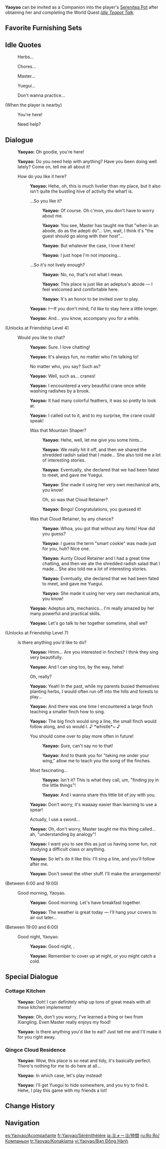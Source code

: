 {{CharacterTabs}}
{{Furnishing Infobox
|title          = Yaoyao
|id             = 368162
|image          = Character Yaoyao Thumb.png
|category       = Companion
|subcategory    = Companion
|quality        = 4
|adeptal_energy = 300
|load           = 1200
|description    = Character In-Residence
}}
'''Yaoyao''' can be invited as a Companion into the player's [[Serenitea Pot]] after obtaining her and completing the World Quest ''[[Idle Teapot Talk]]''.

==Favorite Furnishing Sets==
{{HousingCompanion|favorite}}
{{Companion Favors Table}}

==Idle Quotes==
{{Dialogue Start}}
:{{DIcon|Idle}} Herbs...
:{{DIcon|Idle}} Chores...
:{{DIcon|Idle}} Master...
:{{DIcon|Idle}} Yuegui...
:{{DIcon|Idle}} Don't wanna practice...

;(When the player is nearby)
:{{DIcon|Idle}} You're here!
:{{DIcon|Idle}} Need help?
{{Dialogue End}}

==Dialogue==
{{Dialogue Start}}
:{{A|vo yaoyao mimitomo hello 01.ogg}} '''Yaoyao:''' Oh goodie, you're here!
:{{A|vo yaoyao mimitomo hello 02.ogg}} '''Yaoyao:''' Do you need help with anything? Have you been doing well lately? Come on, tell me all about it!
:{{DIcon}} How do you like it here?
::{{A|vo yaoyao mimitomo friendship1 01.ogg}} '''Yaoyao:''' Hehe, oh, this is much livelier than my place, but it also isn't quite the bustling hive of activity the wharf is.
::{{DIcon}} ...So you like it?
:::{{A|vo yaoyao mimitomo friendship1 02a 1.ogg}} '''Yaoyao:''' Of course. Oh c'mon, you don't have to worry about me.
:::{{A|vo yaoyao mimitomo friendship1 02a 2.ogg}} '''Yaoyao:''' You see, Master has taught me that "when in an abode, do as the adepti do"... Um, wait, I think it's "the guest should go along with their host"...
:::{{A|vo yaoyao mimitomo friendship1 02a 3.ogg}} '''Yaoyao:''' But whatever the case, I love it here!
:::{{A|vo yaoyao mimitomo friendship1 02a 4.ogg}} '''Yaoyao:''' I just hope I'm not imposing...
::{{DIcon}} ...So it's not lively enough?
:::{{A|vo yaoyao mimitomo friendship1 02b 1.ogg}} '''Yaoyao:''' No, no, that's not what I mean.
:::{{A|vo yaoyao mimitomo friendship1 02b 2.ogg}} '''Yaoyao:''' This place is just like an adeptus's abode &mdash; I feel welcomed and comfortable here.
:::{{A|vo yaoyao mimitomo friendship1 02b 3.ogg}} '''Yaoyao:''' It's an honor to be invited over to play.
::{{A|vo yaoyao mimitomo friendship1 03.ogg}} '''Yaoyao:''' I&mdash;If you don't mind, I'd like to stay here a little longer.
::{{A|vo yaoyao mimitomo friendship1 04.ogg}} '''Yaoyao:''' And... you know, accompany you for a while.
;(Unlocks at Friendship Level 4)
:{{DIcon}} Would you like to chat?
::{{A|vo yaoyao mimitomo friendship2 01.ogg}} '''Yaoyao:''' Sure. I love chatting!
::{{A|vo yaoyao mimitomo friendship2 02.ogg}} '''Yaoyao:''' It's always fun, no matter who I'm talking to!
::{{DIcon}} No matter who, you say? Such as?
::{{A|vo yaoyao mimitomo friendship2 03.ogg}} '''Yaoyao:''' Well, such as... cranes!
::{{A|vo yaoyao mimitomo friendship2 04.ogg}} '''Yaoyao:''' I encountered a very beautiful crane once while washing radishes by a brook.
::{{A|vo yaoyao mimitomo friendship2 05.ogg}} '''Yaoyao:''' It had many colorful feathers, it was so pretty to look at.
::{{A|vo yaoyao mimitomo friendship2 06.ogg}} '''Yaoyao:''' I called out to it, and to my surprise, the crane could speak!
::{{DIcon}} Was that Mountain Shaper?
:::{{A|vo yaoyao mimitomo friendship2 07a 1.ogg}} '''Yaoyao:''' Hehe, well, let me give you some hints...
:::{{A|vo yaoyao mimitomo friendship2 07a 2.ogg}} '''Yaoyao:''' We really hit it off, and then we shared the shredded radish salad that I made... She also told me a lot of interesting stories.
:::{{A|vo yaoyao mimitomo friendship2 07a 3.ogg}} '''Yaoyao:''' Eventually, she declared that we had been fated to meet, and gave me Yuegui.
:::{{A|vo yaoyao mimitomo friendship2 07a 4.ogg}} '''Yaoyao:''' She made it using her very own mechanical arts, you know!
:::{{DIcon}} Oh, so was that Cloud Retainer?
:::{{A|vo yaoyao mimitomo friendship2 07a 5.ogg}} '''Yaoyao:''' Bingo! Congratulations, you guessed it!
::{{DIcon}} Was that Cloud Retainer, by any chance?
:::{{A|vo yaoyao mimitomo friendship2 07b 1.ogg}} '''Yaoyao:''' Whoa, you got that without any hints! How did you guess?
:::{{A|vo yaoyao mimitomo friendship2 07b 2.ogg}} '''Yaoyao:''' I guess the term "smart cookie" was made just for you, huh? Nice one.
:::{{A|vo yaoyao mimitomo friendship2 07b 3.ogg}} '''Yaoyao:''' Aunty Cloud Retainer and I had a great time chatting, and then we ate the shredded radish salad that I made... She also told me a lot of interesting stories.
:::{{A|vo yaoyao mimitomo friendship2 07b 4.ogg}} '''Yaoyao:''' Eventually, she declared that we had been fated to meet, and gave me Yuegui.
:::{{A|vo yaoyao mimitomo friendship2 07b 5.ogg}} '''Yaoyao:''' She made it using her very own mechanical arts, you know!
::{{A|vo yaoyao mimitomo friendship2 08.ogg}} '''Yaoyao:''' Adeptus arts, mechanics... I'm really amazed by her many powerful and practical skills.
::{{A|vo yaoyao mimitomo friendship2 09.ogg}} '''Yaoyao:''' Let's go talk to her together sometime, shall we?
;(Unlocks at Friendship Level 7)
:{{DIcon}} Is there anything you'd like to do?
::{{A|vo yaoyao mimitomo friendship3 01.ogg}} '''Yaoyao:''' Hmm... Are you interested in finches? I think they sing very beautifully.
::{{A|vo yaoyao mimitomo friendship3 02.ogg}} '''Yaoyao:''' And I can sing too, by the way, hehe!
::{{DIcon}} Oh, really?
::{{A|vo yaoyao mimitomo friendship3 03.ogg}} '''Yaoyao:''' Yeah! In the past, while my parents busied themselves planting herbs, I would often run off into the hills and forests to play...
::{{A|vo yaoyao mimitomo friendship3 04.ogg}} '''Yaoyao:''' And there was one time I encountered a large finch teaching a smaller finch how to sing.
::{{A|vo yaoyao mimitomo friendship3 05.ogg}} '''Yaoyao:''' The big finch would sing a line, the small finch would follow along, and so would I. ♪ *whistle*~ ♪
::{{DIcon}} You should come over to play more often in future!
:::{{A|vo yaoyao mimitomo friendship3 06a 1.ogg}} '''Yaoyao:''' Sure, can't say no to that!
:::{{A|vo yaoyao mimitomo friendship3 06a 2.ogg}} '''Yaoyao:''' And to thank you for "taking me under your wing," allow me to teach you the song of the finches.
::{{DIcon}} Most fascinating...
:::{{A|vo yaoyao mimitomo friendship3 06b 1.ogg}} '''Yaoyao:''' Isn't it? This is what they call, um, "finding joy in the little things"!
:::{{A|vo yaoyao mimitomo friendship3 06b 2.ogg}} '''Yaoyao:''' And I wanna share this little bit of joy with you.
::{{A|vo yaoyao mimitomo friendship3 07.ogg}} '''Yaoyao:''' Don't worry, it's waaaay easier than learning to use a spear!
::{{DIcon}} Actually, I use a sword...
::{{A|vo yaoyao mimitomo friendship3 08.ogg}} '''Yaoyao:''' Oh, don't worry, Master taught me this thing called... ah, "understanding by analogy"!
::{{A|vo yaoyao mimitomo friendship3 09.ogg}} '''Yaoyao:''' I want you to see this as just us having some fun, not studying a difficult class or anything.
::{{A|vo yaoyao mimitomo friendship3 10.ogg}} '''Yaoyao:''' So let's do it like this: I'll sing a line, and you'll follow after me.
::{{A|vo yaoyao mimitomo friendship3 11.ogg}} '''Yaoyao:''' Don't sweat the other stuff. I'll make the arrangements!
;<nowiki>(Between 6:00 and 19:00)</nowiki>
:{{DIcon}} Good morning, Yaoyao.
::{{A|vo yaoyao mimitomo morning 01.ogg}} '''Yaoyao:''' Good morning. Let's have breakfast together.
::{{A|vo yaoyao mimitomo morning 02.ogg}} '''Yaoyao:''' The weather is great today &mdash; I'll hang your covers to air out later...
;<nowiki>(Between 19:00 and 6:00)</nowiki>
:{{DIcon}} Good night, Yaoyao.
::{{A|vo yaoyao mimitomo night 01.ogg}} '''Yaoyao:''' Good night, {{Traveler}}.
::{{A|vo yaoyao mimitomo night 02.ogg}} '''Yaoyao:''' Remember to cover up at night, or you might catch a cold.
{{Dialogue End}}

==Special Dialogue==
{{HousingCompanion|special}}

===Cottage Kitchen===
{{Dialogue Start}}
:{{A|vo mimitomo ly yaoyao kitchen 01.ogg}} '''Yaoyao:''' Ooh! I can definitely whip up tons of great meals with all these kitchen implements!
:{{A|vo mimitomo ly yaoyao kitchen 02.ogg}} '''Yaoyao:''' Oh, don't you worry, I've learned a thing or two from Xiangling. Even Master really enjoys my food!
:{{A|vo mimitomo ly yaoyao kitchen 03.ogg}} '''Yaoyao:''' Is there anything you'd like to eat? Just tell me and I'll make it for you right away.
{{Dialogue End}}

===Qingce Cloud Residence===
{{Dialogue Start}}
:{{A|vo mimitomo ly yaoyao village 01.ogg}} '''Yaoyao:''' Wow, this place is so neat and tidy, it's basically perfect. There's nothing for me to do here at all...
:{{A|vo mimitomo ly yaoyao village 02.ogg}} '''Yaoyao:''' In which case, let's play instead!
:{{A|vo mimitomo ly yaoyao village 03.ogg}} '''Yaoyao:''' I'll get Yuegui to hide somewhere, and you try to find it. Hehe, I play this game with my friends a lot!
{{Dialogue End}}

==Change History==
{{Change History|3.4}}

==Navigation==
{{Furnishing Navbox/Living|Companion}}

[[es:Yaoyao/Acompañante]]
[[fr:Yaoyao/Sérénithéière]]
[[ja:ヨォーヨ/仲間]]
[[ru:Яо Яо/Компаньон]]
[[tr:Yaoyao/Konaklama]]
[[vi:Yaoyao/Bạn Đồng Hành]]